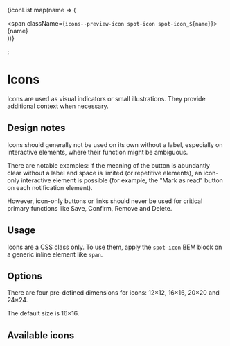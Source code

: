 
  {iconList.map(name => (
    <div
      className="icons--icon"
      key={name}
    >
      <div className="icons--preview">
        <span className={`icons--preview-icon spot-icon spot-icon_${name}`}></span>
      </div>
      <div className="icons--name">{name}</div>
    </div>
  ))}
</div>;

<Meta of={IconsStories} />

# Icons

Icons are used as visual indicators or small illustrations. They provide additional context when necessary.

<Canvas of={IconsStories.Basic} />

## Design notes

Icons should generally not be used on its own without a label, especially on interactive elements, where their function might be ambiguous. 

There are notable examples: if the meaning of the button is abundantly clear without a label and space is limited (or repetitive elements), an icon-only interactive element is possible (for example, the "Mark as read" button on each notification element).

However, icon-only buttons or links should never be used for critical primary functions like Save, Confirm, Remove and Delete. 

## Usage

Icons are a CSS class only. To use them, apply the `spot-icon` BEM block on a generic inline element like `span`.

## Options

There are four pre-defined dimensions for icons: 12×12, 16×16, 20×20 and 24×24. 

The default size is 16×16.

<Canvas of={IconsStories.Button} />

<Canvas of={IconsStories.Link} />

## Available icons

<IconsPreview />

<style>
{`
.icons {
  display: flex;
  flex-wrap: wrap;
  margin-right: -1rem;
}

.icons--icon {
  border-radius: 2px;
  border: 1px solid #eeeeee;
  margin-bottom: 1rem;
  margin-right: 1rem;
  display: flex;
  flex-direction: column;
  flex-basis: 120px;
  flex-grow: 1;
  flex-shrink: 1;
  min-width: 80px;
  max-width: 180px;
  text-align: center;
  padding: 0.5rem;
}

.icons--preview {
  width: 100%;
  display: flex;
  justify-content: center;
  align-items: center;
}

.icons--preview-icon {
  font-size: 3rem;
}

.icons--name {
  font-weight: bold;
  margin-top: 0.5rem;
}
`}
</style>
